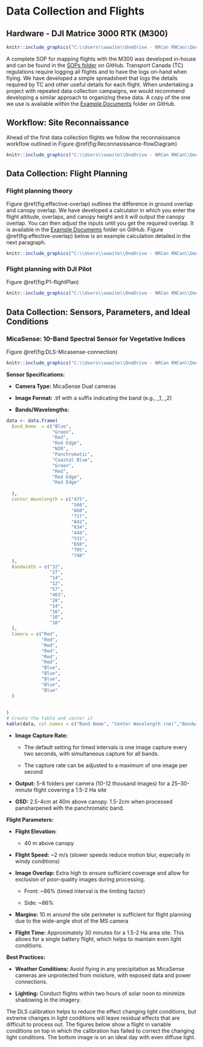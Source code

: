 
# Data Collection and Flights

## Hardware - DJI Matrice 3000 RTK (M300)

```r
knitr::include_graphics("C:\\Users\\owaite\\OneDrive - NRCan RNCan\\Documents\\GitHub\\GenomeBC_BPG\\Photos_&_gifs\\M300_flying.png")
```

A complete SOP for mapping flights with the M300 was developed in-house and can be found in the [SOPs folder](https://github.com/owaite/GenomeBC_BPG/tree/main/SOPs) on GitHub. Transport Canada (TC) regulations require logging all flights and to have the logs on-hand when flying. We have developed a simple spreadsheet that logs the details required by TC and other useful details for each flight. When undertaking a project with repeated data collection campaigns, we would recommend developing a similar approach to organizing these data.  A copy of the one we use is available within the [Example Documents](https://github.com/owaite/GenomeBC_BPG/tree/main/Example_Documents) folder on GitHub. 




## Workflow: Site Reconnaissance 
Ahead of the first data collection flights we follow the reconnaissance workflow outlined in Figure \@ref(fig:Reconnasissance-flowDiagram)


```r
knitr::include_graphics("C:\\Users\\owaite\\OneDrive - NRCan RNCan\\Documents\\GitHub\\GenomeBC_BPG\\Photos_&_gifs\\Reconnasissance_flowDiagram.PNG")
```


## Data Collection: Flight Planning  


### Flight planning theory 

Figure \@ref(fig:effective-overlap) outlines the difference in ground overlap and canopy overlap.  We have developed a calculator in which you enter the flight altitude, overlaps, and canopy height and it will output the canopy overlap.  You can then adjust the inputs until you get the required overlap. It is available in the [Example Documents](https://github.com/owaite/GenomeBC_BPG/tree/main/Example_Documents) folder on GitHub. Figure \@ref(fig:effective-overlap) below is an example calculation detailed in the next paragraph.    

```r
knitr::include_graphics("C:\\Users\\owaite\\OneDrive - NRCan RNCan\\Documents\\GitHub\\GenomeBC_BPG\\Photos_&_gifs\\effective_overlap.png")
```





### Flight planning with DJI Pilot 

Figure \@ref(fig:P1-flightPlan)

```r
knitr::include_graphics("C:\\Users\\owaite\\OneDrive - NRCan RNCan\\Documents\\GitHub\\GenomeBC_BPG\\Photos_&_gifs\\P1_flight_plan.png")
```

## Data Collection: Sensors, Parameters, and Ideal Conditions 
### MicaSense: 10-Band Spectral Sensor for Vegetative Indices 

Figure \@ref(fig:DLS-Micasense-connection)

```r
knitr::include_graphics("C:\\Users\\owaite\\OneDrive - NRCan RNCan\\Documents\\GitHub\\GenomeBC_BPG\\Photos_&_gifs\\DLS2_Micasense_connection.png")
```
**Sensor Specifications:** 

- **Camera Type:** MicaSense Dual cameras 

- **Image Format:** .tif with a suffix indicating the band (e.g., _1, _2) 

- **Bands/Wavelengths:** 

```r
data <- data.frame(
  Band_Name  = c("Blue",
                 "Green",
                 "Red",
                 "Red Edge",
                 "NIR",
                 "Panchromatic",
                 "Coastal Blue",
                 "Green",
                 "Red",
                 "Red Edge",
                 "Red Edge"
                 
  ),
  Center_Wavelength = c("475",
                        "560",
                        "668",
                        "717",
                        "842",
                        "634",
                        "444",
                        "531",
                        "650",
                        "705",
                        "740"
  ),
  Bandwidth = c("32",
                "27",
                "14",
                "12",
                "57",
                "463",
                "28",
                "14",
                "16",
                "10",
                "18"
  ),
  Camera = c("Red",
             "Red",
             "Red",
             "Red",
             "Red",
             "Red",
             "Blue",
             "Blue",
             "Blue",
             "Blue",
             "Blue"
  )
  
  
)
# Create the table and center it
kable(data, col.names = c("Band Name", "Center Wavelength (nm)","Bandwidth (nm)","Camera"),caption = 'Band names, center wavelengths, and bandwidths collected by the Red and Blue cameras within the Micasense Dual camera systems. Panchro* is only available in the pan chromatic models.')

```

- **Image Capture Rate:** 

  - The default setting for timed intervals is one image capture every two seconds, with simultaneous capture for all bands. 

  - The capture rate can be adjusted to a maximum of one image per second 

- **Output:** 5-6 folders per camera (10-12 thousand images) for a 25–30-minute flight covering a 1.5-2 Ha site 

- **GSD:** 2.5-4cm at 40m above canopy.  1.5-2cm when processed pansharpened with the panchromatic band.  

**Flight Parameters: **

- **Flight Elevation: **

  - 40 m above canopy 

- **Flight Speed:** ~2 m/s (slower speeds reduce motion blur, especially in windy conditions) 

- **Image Overlap:** Extra high to ensure sufficient coverage and allow for exclusion of poor-quality images during processing. 

  - Front: ~86% (timed interval is the limiting factor) 

  - Side: ~86%  

- **Margins:** 10 m around the site perimeter is sufficient for flight planning due to the wide-angle shot of the MS camera 

- **Flight Time:** Approximately 30 minutes for a 1.5-2 Ha area site.  This allows for a single battery flight, which helps to maintain even light conditions. 

**Best Practices: **

- **Weather Conditions:** Avoid flying in any precipitation as MicaSense cameras are unprotected from moisture, with exposed data and power connections. 

- **Lighting:** Conduct flights within two hours of solar noon to minimize shadowing in the imagery. 

The DLS calibration helps to reduce the effect changing light conditions, but extreme changes in light conditions will leave residual effects that are difficult to process out. The figures below show a flight in variable conditions on top in which the calibration has failed to correct the changing light conditions.  The bottom image is on an ideal day with even diffuse light.  